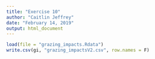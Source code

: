 ```yaml
---
title: "Exercise 10"
author: "Caitlin Jeffrey"
date: "February 14, 2019"
output: html_document
---
```


```r
load(file = "grazing_impacts.Rdata")
write.csv(gi, "grazing_impactsV2.csv", row.names = F)
```

